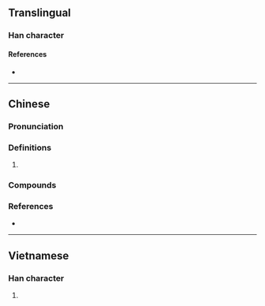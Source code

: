 {{character info}}
==Translingual==

===Han character===
{{Han char|rn=64|rad=手|as=09|sn=12|four=|canj=QTKR|ids=⿰扌若}}

====References====
* {{Han ref|kx=0440.210|dkj=12314|dj=0791.190|hdz=31892.020|uh=63BF|ud=25535}}

----

==Chinese==
{{zh-forms}}

===Pronunciation===
{{zh-pron
|m=nuò
|c=nok6,lok6
|cat=
}}

===Definitions===
{{zh-hanzi}}

# {{rfdef|zh}}

===Compounds===
{{zh-der|團掿|掿戰|捻掿|掿沙}}

===References===
* {{R:yue:Jyutping Database}}

----

==Vietnamese==

===Han character===
{{vi-readings|rs=手09|reading=nhắc}}

# {{rfdef|vi|sort=手09}}